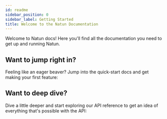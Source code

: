 ```yaml
---
id: readme
sidebar_position: 0
sidebar_label: Getting Started
title: Welcome to the Natun Documentation
---
```


Welcome to Natun docs!
Here you'll find all the documentation you need to get up and running Natun.

## Want to jump right in?

Feeling like an eager beaver? Jump into the quick-start docs and get making your first feature:

<DocCard docId="welcome/hello-world-feature" />
<DocCard docId="tutorial-building-your-first-feature" />

## Want to deep dive?

Dive a little deeper and start exploring our API reference to get an idea of everything that's possible with the API:

